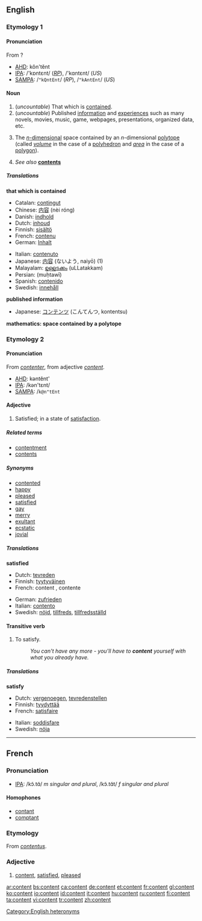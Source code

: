 {{wikipedia}}
==English==

===Etymology 1===

====Pronunciation====
From ?

*[[AHD]]: kŏn'tĕnt
*[[IPA]]: /'kɒntɛnt/ (''[[RP]]''), /'kɑntɛnt/ (''US'')
*[[SAMPA]]: /<tt>"kQntEnt</tt>/ (''RP''), /<tt>"kAntEnt</tt>/ (''US'')

====Noun====
{{en-noun|s|-}}

# (''uncountable'') That which is [[contain]]ed.
# (''uncountable'') Published [[information]] and [[experience | experiences]] such as many novels, movies, music, game, webpages, presentations, organized data, etc.
# {{mathematics}} The [[n-dimensional|''n''-dimensional]] space contained by an ''n''-dimensional [[polytope]] (called ''[[volume]]'' in the case of a [[polyhedron]] and ''[[area]]'' in the case of a [[polygon]]).
# ''See also'' '''[[contents]]'''

=====Translations=====

'''that which is contained'''
{{top}}
*Catalan: [[contingut]] {{m}}
*Chinese: [[内容]] (nèi róng)
*Danish: [[indhold]] {{n}}
*Dutch: [[inhoud]] {{m}}
*Finnish: [[sisältö]]
*French: [[contenu]] {{m}}
*German: [[Inhalt]] {{m}}
{{mid}}
*Italian: [[contenuto]] {{m}}
*Japanese: [[内容]] (ないよう, naiyō) (1)
*Malayalam: [[ഉള്ളടക്കം]] (uLLatakkam)
*Persian: {{FAchar|[[محتوی]]}} (muḥtawī)
*Spanish: [[contenido]] {{m}}
*Swedish: [[innehåll]] {{n}}
{{bottom}}

'''published information'''
{{top}}
*Japanese: [[コンテンツ]] (こんてんつ, kontentsu)
{{mid}}
{{bottom}}

'''mathematics: space contained by a polytope'''
{{top}}
{{mid}}
{{bottom}}

===Etymology 2===

====Pronunciation====
From {{MF.}} ''[[contenter]]'', from adjective ''[[#French|content]]''.

*[[AHD]]: kəntĕnt'
*[[IPA]]: /kən'tɛnt/
*[[SAMPA]]: /<tt>k@n"tEnt</tt>

====Adjective====
{{en-adj}}

# Satisfied; in a state of [[satisfaction]].

=====Related terms=====
*[[contentment]]
*[[contents]]

=====Synonyms=====
*[[contented]]
*[[happy]]
*[[pleased]]
*[[satisfied]]
*[[gay]]
*[[merry]]
*[[exultant]]
*[[ecstatic]]
*[[jovial]]

=====Translations=====

'''satisfied'''
{{top}}
*Dutch: [[tevreden]]
*Finnish: [[tyytyväinen]]
*French: content {{m}}, contente {{f}}
{{mid}}
*German: [[zufrieden]]
*Italian: [[contento]]
*Swedish: [[nöjd]], [[tillfreds]], [[tillfredsställd]]
{{bottom}}

====Transitive verb====
{{en-verb}}

# To satisfy.
#:''You can't have any more - you'll have to '''content''' yourself with what you already have.''

=====Translations=====
'''satisfy'''
{{top}}
*Dutch: [[vergenoegen]], [[tevredenstellen]]
*Finnish: [[tyydyttää]]
*French: [[satisfaire]]
{{mid}}
*Italian: [[soddisfare]]
*Swedish: [[nöja]]
{{bottom}}

[[Category:English heteronyms]]

----

==French==

===Pronunciation===
*[[IPA]]: /kɔ̃.tɑ̃/ ''m singular and plural'', /kɔ̃.tɑ̃t/ ''f singular and plural''

====Homophones====
*[[contant]]
*[[comptant]]

===Etymology===
From {{L.}} ''[[contentus]]''.

===Adjective===
{{fr-adj}}

# [[#English|content]], [[satisfied]], [[pleased]]

[[ar:content]]
[[bs:content]]
[[ca:content]]
[[de:content]]
[[et:content]]
[[fr:content]]
[[gl:content]]
[[ko:content]]
[[io:content]]
[[id:content]]
[[it:content]]
[[hu:content]]
[[ru:content]]
[[fi:content]]
[[ta:content]]
[[vi:content]]
[[tr:content]]
[[zh:content]]